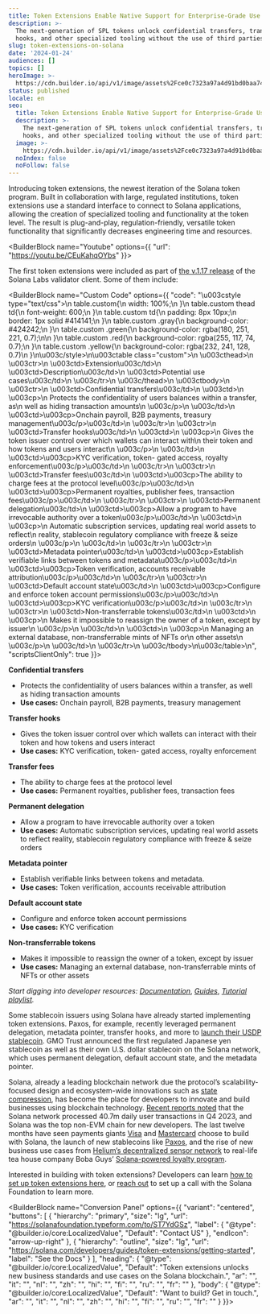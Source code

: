 ```yaml
---
title: Token Extensions Enable Native Support for Enterprise-Grade Use Cases
description: >-
  The next-generation of SPL tokens unlock confidential transfers, transfer
  hooks, and other specialized tooling without the use of third parties. 
slug: token-extensions-on-solana
date: '2024-01-24'
audiences: []
topics: []
heroImage: >-
  https://cdn.builder.io/api/v1/image/assets%2Fce0c7323a97a4d91bd0baa7490ec9139%2Fa898174340b34faeb6c95c40cfcaa4a0
status: published
locale: en
seo:
  title: Token Extensions Enable Native Support for Enterprise-Grade Use Cases
  description: >-
    The next-generation of SPL tokens unlock confidential transfers, transfer
    hooks, and other specialized tooling without the use of third parties. 
  image: >-
    https://cdn.builder.io/api/v1/image/assets%2Fce0c7323a97a4d91bd0baa7490ec9139%2Fa898174340b34faeb6c95c40cfcaa4a0
  noIndex: false
  noFollow: false
---
```


Introducing token extensions, the newest iteration of the Solana token program. Built in collaboration with large, regulated institutions, token extensions use a standard interface to connect to Solana applications, allowing the creation of specialized tooling and functionality at the token level. The result is plug-and-play, regulation-friendly, versatile token functionality that significantly decreases engineering time and resources.

<BuilderBlock name="Youtube" options={{
  "url": "https://youtu.be/CEuKahqOYbs"
}}>

</BuilderBlock>

The first token extensions were included as part of [the v.1.17 release](https://solana.com/news/solana-validators-v1-17-update) of the Solana Labs validator client. Some of them include:

<BuilderBlock name="Custom Code" options={{
  "code": "\u003cstyle type=\"text/css\">\n  table.custom{\n      width: 100%;\n  }\n  table.custom thead td{\n      font-weight: 600;\n  }\n  table.custom td{\n      padding: 8px 10px;\n      border: 1px solid #414141;\n  }\n  table.custom .gray{\n      background-color: #424242;\n  }\n  table.custom .green{\n      background-color: rgba(180, 251, 221, 0.7);\n\n  }\n  table.custom .red{\n      background-color: rgba(255, 117, 74, 0.7);\n  }\n  table.custom .yellow{\n      background-color: rgba(232, 241, 128, 0.7)\n  }\n\u003c/style>\n\u003ctable class=\"custom\">\n  \u003cthead>\n    \u003ctr>\n      \u003ctd>Extension\u003c/td>\n      \u003ctd>Description\u003c/td>\n      \u003ctd>Potential use cases\u003c/td>\n    \u003c/tr>\n  \u003c/thead>\n  \u003ctbody>\n    \u003ctr>\n      \u003ctd>Confidential transfers\u003c/td>\n      \u003ctd>\n        \u003cp>\n          Protects the confidentiality of users balances within a transfer, as\n          well as hiding transaction amounts\n        \u003c/p>\n      \u003c/td>\n      \u003ctd>\u003cp>Onchain payroll, B2B payments, treasury management\u003c/p>\u003c/td>\n    \u003c/tr>\n    \u003ctr>\n      \u003ctd>Transfer hooks\u003c/td>\n      \u003ctd>\n        \u003cp>\n          Gives the token issuer control over which wallets can interact with\n          their token and how tokens and users interact\n        \u003c/p>\n      \u003c/td>\n      \u003ctd>\u003cp>KYC verification, token- gated access, royalty enforcement\u003c/p>\u003c/td>\n    \u003c/tr>\n    \u003ctr>\n      \u003ctd>Transfer fees\u003c/td>\n      \u003ctd>\u003cp>The ability to charge fees at the protocol level\u003c/p>\u003c/td>\n      \u003ctd>\u003cp>Permanent royalties, publisher fees, transaction fees\u003c/p>\u003c/td>\n    \u003c/tr>\n    \u003ctr>\n      \u003ctd>Permanent delegation\u003c/td>\n      \u003ctd>\u003cp>Allow a program to have irrevocable authority over a token\u003c/p>\u003c/td>\n      \u003ctd>\n        \u003cp>\n          Automatic subscription services, updating real world assets to reflect\n          reality, stablecoin regulatory compliance with freeze & seize orders\n        \u003c/p>\n      \u003c/td>\n    \u003c/tr>\n    \u003ctr>\n      \u003ctd>Metadata pointer\u003c/td>\n      \u003ctd>\u003cp>Establish verifiable links between tokens and metadata\u003c/p>\u003c/td>\n      \u003ctd>\u003cp>Token verification, accounts receivable attribution\u003c/p>\u003c/td>\n    \u003c/tr>\n    \u003ctr>\n      \u003ctd>Default account state\u003c/td>\n      \u003ctd>\u003cp>Configure and enforce token account permissions\u003c/p>\u003c/td>\n      \u003ctd>\u003cp>KYC verification\u003c/p>\u003c/td>\n    \u003c/tr>\n    \u003ctr>\n      \u003ctd>Non-transferrable tokens\u003c/td>\n      \u003ctd>\n        \u003cp>\n          Makes it impossible to reassign the owner of a token, except by issuer\n        \u003c/p>\n      \u003c/td>\n      \u003ctd>\n        \u003cp>\n          Managing an external database, non-transferrable mints of NFTs or\n          other assets\n        \u003c/p>\n      \u003c/td>\n    \u003c/tr>\n  \u003c/tbody>\n\u003c/table>\n",
  "scriptsClientOnly": true
}}>

</BuilderBlock>

**Confidential transfers**

-   Protects the confidentiality of users balances within a transfer, as well as hiding transaction amounts
-   **Use cases:** Onchain payroll, B2B payments, treasury management

**Transfer hooks**

-   Gives the token issuer control over which wallets can interact with their token and how tokens and users interact
-   **Use cases:** KYC verification, token- gated access, royalty enforcement

**Transfer fees**

-   The ability to charge fees at the protocol level
-   **Use cases:** Permanent royalties, publisher fees, transaction fees

**Permanent delegation**

-   Allow a program to have irrevocable authority over a token
-   **Use cases:** Automatic subscription services, updating real world assets to reflect reality, stablecoin regulatory compliance with freeze & seize orders

**Metadata pointer**

-   Establish verifiable links between tokens and metadata.
-   **Use cases:** Token verification, accounts receivable attribution

**Default account state**

-   Configure and enforce token account permissions
-   **Use cases:** KYC verification

**Non-transferrable tokens**

-   Makes it impossible to reassign the owner of a token, except by issuer
-   **Use cases:** Managing an external database, non-transferrable mints of NFTs or other assets

_Start digging into developer resources:_ [_Documentation_](https://spl.solana.com/token-2022), [_Guides_](https://solana.com/developers/guides?tags=token+extensions), [_Tutorial playlist_](https://www.youtube.com/playlist?list=PLilwLeBwGuK6imBuGLSLmzMEyj6yVHGDO)_._ 

Some stablecoin issuers using Solana have already started implementing token extensions. Paxos, for example, recently leveraged permanent delegation, metadata pointer, transfer hooks, and more to [launch their USDP stablecoin](https://paxos.com/2023/12/22/paxos-expands-to-the-solana-blockchain/). GMO Trust announced the first regulated Japanese yen stablecoin as well as their own U.S. dollar stablecoin on the Solana network, which uses permanent delegation, default account state, and the metadata pointer. 

Solana, already a leading blockchain network due the protocol’s scalability-focused design and ecosystem-wide innovations such as [state compression](https://solana.com/news/state-compression-compressed-nfts-solana), has become the place for developers to innovate and build businesses using blockchain technology. [Recent reports noted](https://solana.com/2024outlook) that the Solana network processed 40.7m daily user transactions in Q4 2023, and Solana was the top non-EVM chain for new developers. The last twelve months have seen payments giants [Visa](https://fortune.com/crypto/2023/09/05/visa-stablecoin-usdc-solana-worldpay-nuvei-merchants-payments/) and [Mastercard](https://www.theblock.co/post/228809/mastercard-crypto-credential-standards) choose to build with Solana, the launch of new stablecoins like [Paxos](https://fortune.com/crypto/2023/12/22/paxos-solana-ethereum-department-financial-services-stablecoin-circle-tether/), and the rise of new business use cases from [Helium’s decentralized sensor network](https://blog.helium.com/a-new-era-for-helium-begins-with-upgrade-to-solana-blockchain-88b742276ec1) to real-life tea house company Boba Guys’ [Solana-powered loyalty program](https://blockster.com/introducing-boba-guys-passport-a-new-loyalty-program-powered-by-hang).

Interested in building with token extensions? Developers can learn [how to set up token extensions here](https://solana.com/news/token-extensions-developer-guide), or [reach out](https://solanafoundation.typeform.com/to/ST7YdGSz) to set up a call with the Solana Foundation to learn more.

<BuilderBlock name="Conversion Panel" options={{
  "variant": "centered",
  "buttons": [
    {
      "hierarchy": "primary",
      "size": "lg",
      "url": "https://solanafoundation.typeform.com/to/ST7YdGSz",
      "label": {
        "@type": "@builder.io/core:LocalizedValue",
        "Default": "Contact US"
      },
      "endIcon": "arrow-up-right"
    },
    {
      "hierarchy": "outline",
      "size": "lg",
      "url": "https://solana.com/developers/guides/token-extensions/getting-started",
      "label": "See the Docs"
    }
  ],
  "heading": {
    "@type": "@builder.io/core:LocalizedValue",
    "Default": "Token extensions unlocks new business standards and use cases on the Solana blockchain.",
    "ar": "",
    "it": "",
    "nl": "",
    "zh": "",
    "hi": "",
    "fi": "",
    "ru": "",
    "fr": ""
  },
  "body": {
    "@type": "@builder.io/core:LocalizedValue",
    "Default": "Want to build? Get in touch.",
    "ar": "",
    "it": "",
    "nl": "",
    "zh": "",
    "hi": "",
    "fi": "",
    "ru": "",
    "fr": ""
  }
}}>

</BuilderBlock>
